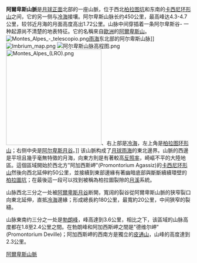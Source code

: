 {{Infobox mountain
| name =阿尔卑斯山脉
{{Location map
| {{Moon}}
| float=center
| alt = 阿尔卑斯山脉
|AlternativeMap=Mare Imbrium (LRO).png
|lat_dir=N|lat_deg=52
|lon_dir=E|lon_deg=73
|mark=Flashspot.gif
|marksize=11
|caption=<small>[[雨海|雨海]]边的阿尔卑斯山脉</small>
|width=250
}}
| Caption =阿尔卑斯山脉（照片左侧的山脉）。下方中央的大陨石坑是卡西尼环形山；左下角(在一对年轻的陨石坑上方)孤独的山丘是[[皮通山|皮通山]]。 
| elevation = 
| Listing = [[月球表面特征列表#山脉|月球山脉]]
| location = [[月球|月球]]
| coordinates = {{Lunar coords and quad cat|46.4|N|0.8|W}}
| type = 
| age = 
}}

'''阿爾卑斯山脈'''是[[月球|月球]][[月球正面|正面]]北部的一座山脈，位于西北[[柏拉图坑|柏拉图坑]]和东南的[[卡西尼环形山|卡西尼环形山]]之间，它的另一侧与[[冷海|冷海]]接壤。阿尔卑斯山脉长约450公里，最高峰达4.3-4.7公里，较邻近月海的月面高度高出1.72公里。山脉中间穿插着一条阿尔卑斯谷- 一种起源尚不清楚的地表特征。它的名稱來自[[歐洲|歐洲]]的[[阿爾卑斯山|阿爾卑斯山]]。
[[Image:Montes_Alpes_-_telescopio.png|thumb]][[雨海|雨海]]东北部的阿尔卑斯山脉]]
[[Image:Imbrium_map.png|thumb]]
[[Image:阿尔卑斯山脉高程图.png|thumb]]
[[Image:Montes_Alpes_(LRO).png|260px]]、右上部是[[冷海|冷海]]，左上角是[[柏拉圖坑|柏拉图环形山]]；右侧中央是[[阿尔卑斯月谷|阿尔卑斯月谷]]。]]
该山脈构成了[[月球|月球]][[雨海|雨海]]的東北邊界。山脈的西邊是平坦且幾乎毫無特徵的月海，向東方則是有著較高[[反照率|反照率]]，崎嶇不平的大陸地區。這個區域開始於西北方"阿加西斯岬"(Promontorium Agassiz)的[[卡西尼环形山|卡西尼环形山]]然後向西北延伸約50公里，並接續到東部邊緣有著幽暗底部與斷斷續續環壁的[[柏拉圖坑|柏拉圖坑]]；在最後這一段可以找到被稱為柏拉圖裂隙的[[月溪|月溪]]系統。

山脉西北三分之一处被[[阿爾卑斯月谷|阿爾卑斯月谷]]断開，寬阔的裂谷從阿爾卑斯山脈的狭窄裂口向東北延伸，直抵[[冷海|冷海]]邊緣；形成總長約180公里，最寬約20公里，中间狹窄的裂縫。

山脉東南约三分之一处是[[白朗峰_(月球)|勃朗峰]]，峰高達到3.6公里，相比之下，该區域的山脉高度都在1.8至2.4公里之間。在勃朗峰和阿加西斯岬之間是"德维尔岬"(Promontorium Deville)；阿加西斯岬的西南方是獨立的[[皮通山|皮通山]]，山峰的高度達到2.3公里。




[[Category:月球的山峰|阿爾卑斯山脈]]